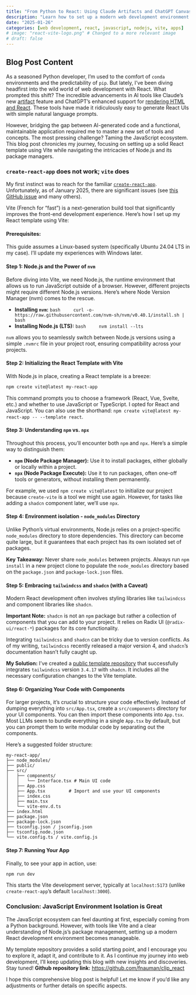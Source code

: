 ```yaml
---
title: "From Python to React: Using Claude Artifacts and ChatGPT Canvas to Build Apps"
description: "Learn how to set up a modern web development environment: React, Node.js, and Vite."
date: "2025-01-26"
categories: [web development, react, javascript, nodejs, vite, apps]
# image: "react-vite-logo.png" # Changed to a more relevant image
# draft: false
---
```



## Blog Post Content

As a seasoned Python developer, I'm used to the comfort of `conda` environments and the predictability of `pip`. But lately, I've been diving headfirst into the wild world of web development with React. What prompted this shift? The incredible advancements in AI tools like Claude's new [artifact](https://www.anthropic.com/news/artifacts) feature and ChatGPT's enhanced support for [rendering HTML and React](https://x.com/OpenAI/status/1882876172339757392). These tools have made it ridiculously easy to generate React UIs with simple natural language prompts.

However, bridging the gap between AI-generated code and a functional, maintainable application required me to master a new set of tools and concepts. The most pressing challenge? Taming the JavaScript ecosystem. This blog post chronicles my journey, focusing on setting up a solid React template using Vite while navigating the intricacies of Node.js and its package managers.

### `create-react-app` does not work; `vite` does

My first instinct was to reach for the familiar [`create-react-app`](https://github.com/facebook/create-react-app/). Unfortunately, as of January 2025, there are significant issues (see [this GitHub issue](https://github.com/facebook/create-react-app/issues/13911) and many others). 

Vite (French for "fast") is a next-generation build tool that significantly improves the front-end development experience. Here's how I set up my React template using Vite:

#### Prerequisites:

This guide assumes a Linux-based system (specifically Ubuntu 24.04 LTS in my case). I'll update my experiences with Windows later.

#### Step 1: Node.js and the Power of `nvm`

Before diving into Vite, we need Node.js, the runtime environment that allows us to run JavaScript outside of a browser. However, different projects might require different Node.js versions. Here's where Node Version Manager (nvm) comes to the rescue.

-   **Installing `nvm`:**
    ```bash
    curl -o- https://raw.githubusercontent.com/nvm-sh/nvm/v0.40.1/install.sh | bash
    ```
-   **Installing Node.js (LTS):**
    ```bash
    nvm install --lts
    ```

`nvm` allows you to seamlessly switch between Node.js versions using a simple `.nvmrc` file in your project root, ensuring compatibility across your projects.

#### Step 2: Initializing the React Template with Vite

With Node.js in place, creating a React template is a breeze:

```bash
npm create vite@latest my-react-app
```

This command prompts you to choose a framework (React, Vue, Svelte, etc.) and whether to use JavaScript or TypeScript. I opted for React and JavaScript. You can also use the shorthand: `npm create vite@latest my-react-app -- --template react`. 

#### Step 3: Understanding `npm` vs. `npx`

Throughout this process, you'll encounter both `npm` and `npx`. Here's a simple way to distinguish them:

-   **`npm` (Node Package Manager):** Use it to install packages, either globally or locally within a project.
-   **`npx` (Node Package Execute):** Use it to run packages, often one-off tools or generators, without installing them permanently.

For example, we used `npm create vite@latest` to initialize our project because `create-vite` is a tool we might use again. However, for tasks like adding a `shadcn` component later, we'll use `npx`.

#### Step 4: Environment isolation - `node_modules` Directory

Unlike Python's virtual environments, Node.js relies on a project-specific `node_modules` directory to store dependencies. This directory can become quite large, but it guarantees that each project has its own isolated set of packages.

**Key Takeaway:** Never share `node_modules` between projects. Always run `npm install` in a new project clone to populate the `node_modules` directory based on the `package.json` and `package-lock.json` files.

#### Step 5: Embracing `tailwindcss` and `shadcn` (with a Caveat)

Modern React development often involves styling libraries like `tailwindcss` and component libraries like `shadcn`.

**Important Note:** `shadcn` is not an `npm` package but rather a collection of components that you can add to your project. It relies on Radix UI (`@radix-ui/react-*`) packages for its core functionality.

Integrating `tailwindcss` and `shadcn` can be tricky due to version conflicts. As of my writing, `tailwindcss` recently released a major version 4, and `shadcn`'s documentation hasn't fully caught up.

**My Solution:** I've created a [public template repository](https://github.com/fnauman/clip_react) that successfully integrates `tailwindcss` version `3.4.17` with `shadcn`. It includes all the necessary configuration changes to the Vite template.

#### Step 6: Organizing Your Code with Components

For larger projects, it's crucial to structure your code effectively. Instead of dumping everything into `src/App.tsx`, create a `src/components` directory for your UI components. You can then import these components into `App.tsx`. Most LLMs seem to bundle everything in a single `App.tsx` by default, but you can prompt them to write modular code by separating out the components.

Here's a suggested folder structure:

```
my-react-app/
├── node_modules/
├── public/
├── src/
│   ├── components/
│   │   └── Interface.tsx # Main UI code
│   ├── App.css
│   ├── App.tsx         # Import and use your UI components
│   ├── index.css
│   ├── main.tsx
│   └── vite-env.d.ts
├── index.html
├── package.json
├── package-lock.json
├── tsconfig.json / jsconfig.json
├── tsconfig.node.json
└── vite.config.ts / vite.config.js
```

#### Step 7: Running Your App

Finally, to see your app in action, use:

```bash
npm run dev
```

This starts the Vite development server, typically at `localhost:5173` (unlike `create-react-app`'s default `localhost:3000`).

### Conclusion: JavaScript Environment Isolation is Great

The JavaScript ecosystem can feel daunting at first, especially coming from a Python background. However, with tools like Vite and a clear understanding of Node.js's package management, setting up a modern React development environment becomes manageable.

My template repository provides a solid starting point, and I encourage you to explore it, adapt it, and contribute to it. As I continue my journey into web development, I'll keep updating this blog with new insights and discoveries. Stay tuned!
**Github repository link:** [https://github.com/fnauman/clip_react](https://github.com/fnauman/clip_react)

I hope this comprehensive blog post is helpful! Let me know if you'd like any adjustments or further details on specific aspects.
